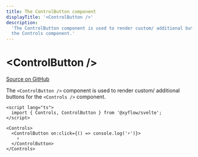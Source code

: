 ```yaml
---
title: The ControlButton component
displayTitle: '<ControlButton />'
description:
  'The ControlButton component is used to render custom/ additional buttons for
  the Controls component.'
---
```



# &lt;ControlButton />

[Source on GitHub](https://github.com/xyflow/xyflow/blob/main/packages/svelte/src/lib/plugins/Controls/ControlButton.svelte)

The `<ControlButton />` component is used to render custom/ additional buttons
for the `<Controls />` component.

```svelte
<script lang="ts">
  import { Controls, ControlButton } from '@xyflow/svelte';
</script>

<Controls>
  <ControlButton on:click={() => console.log('⚡️')}>
    ⚡️
  </ControlButton>
</Controls>
```
